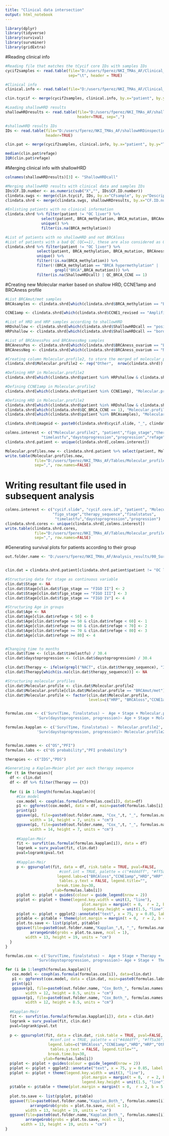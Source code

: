 ---
title: "Clinical data intersection"
output: html_notebook
---


```{r}
library(dplyr)
library(tidyverse)
library(survival)
library(survminer)
library(gridExtra)
```


#Reading clinical info
```{r}
#Reading file that matches the tCycif core IDs with samples IDs
cycif2samples <- read.table(file="D:/users/fperez/NKI_TMAs_AF/Clinical_intersection/All-slides_cycif2samples.txt",
                            sep="\t", header = TRUE)

#Clinical info
clinical.info <- read.table(file="D:/users/fperez/NKI_TMAs_AF/Clinical_data/T-CycIF.updated.csv", sep=",", header = TRUE)

clin.tcycif <- merge(cycif2samples, clinical.info, by.x="patient", by.y="TnumberAVL", all.x = TRUE)

#Loading shallowHRD results
shallowHRDresults <- read.table(file="D:/users/fperez/NKI_TMAs_AF/shallowHRDinspection/shallowHRD_summary_table.csv",
                                header=TRUE, sep=",")

#shallowHRD results IDs
IDs <- read.table(file="D:/users/fperez/NKI_TMAs_AF/shallowHRDinspection/sample_names_sWGS.csv", sep=",",
                  header=TRUE)
```


```{r}
clin.pat <- merge(cycif2samples, clinical.info, by.x="patient", by.y="TnumberAVL")

median(clin.pat$refage)
IQR(clin.pat$refage)
```



#Merging clinical info with shallowHRD 
```{r}
colnames(shallowHRDresults)[3] <- "ShallowHRDcall"

#Merging shallowHRD results with clinical data and samples IDs
IDs$CF.ID.number <- as.numeric(sub("X","", IDs$CF.ID.number))
clindata.swgs <- merge(clin.tcycif, IDs, by.x="CFsample", by.y="Description", all.x = TRUE)
clindata.shrd <- merge(clindata.swgs, shallowHRDresults, by.x="CF.ID.number", by.y="Sample", all.x = TRUE)

#Enlisting patients with no clinical information
clindata.shrd %>% filter(patient != "OC liver") %>% 
                select(patient, BRCA_methylation, BRCA_mutation, BRCAness_ovarium, QC_BRCA_CCNE, timelastfu) %>%
                unique() %>% 
                filter(is.na(BRCA_methylation))

#List of patients with no shallowHRD and not BRCAloss
#List of patients with a bad QC (QC==1), these are also considered as Others
clindata.shrd %>% filter(patient != "OC liver") %>% 
              select(patient, BRCA_methylation, BRCA_mutation, BRCAness_ovarium, QC_BRCA_CCNE, ShallowHRDcall) %>%
              unique() %>% 
              filter(!is.na(BRCA_methylation)) %>% 
              filter(!(BRCA_methylation == "BRCA hypermethylation" |
                      grepl("BRCA",BRCA_mutation))) %>% 
              filter(is.na(ShallowHRDcall) | QC_BRCA_CCNE == 1)
```


#Creating new Molecular marker based on shallow HRD, CCNE1amp and BRCAness profile
```{r}
#List BRCAmut/met samples
BRCAsamples <- clindata.shrd[which(clindata.shrd$BRCA_methylation == "BRCA hypermethylation" | grepl("BRCA", clindata.shrd$BRCA_mutation)),"patient"]

CCNE1amp <- clindata.shrd[which(clindata.shrd$CCNE1_revised == "Amplification"), "patient"]

#List of HRD and HRP samples according to shallowHRD
HRDshallow <- clindata.shrd[which(clindata.shrd$ShallowHRDcall == "positive"),"patient"]
HRPshallow <- clindata.shrd[which(clindata.shrd$ShallowHRDcall == "borderline" | clindata.shrd$ShallowHRDcall == "negative"),"patient"]

#List of BRCAnessPos and BRCAnessNeg samples
BRCAnessPos <- clindata.shrd[which(clindata.shrd$BRCAness_ovarium == "BRCAness mutation"),"patient"]
BRCAnessNeg <- clindata.shrd[which(clindata.shrd$BRCAness_ovarium == "No BRCAness mutation"),"patient"]

#Creating column Molecular.profile2, to store the merged of molecular profiles
clindata.shrd$Molecular.profile2 <- rep("Other",  nrow(clindata.shrd))

#Defining HRP in Molecular.profile2
clindata.shrd[which(clindata.shrd$patient %in% HRPshallow & clindata.shrd$patient %in% BRCAnessNeg), "Molecular.profile2"] <- "HRP"

#Defining CCNE1amp in Molecular.profile2
clindata.shrd[which(clindata.shrd$patient %in% CCNE1amp), "Molecular.profile2"] <- "CCNE1amp"

#Defining HRD in Molecular.profile2
clindata.shrd[which(clindata.shrd$patient %in% HRDshallow & clindata.shrd$patient %in% BRCAnessPos), "Molecular.profile2"] <- "HRD"
clindata.shrd[which(clindata.shrd$QC_BRCA_CCNE == 1), "Molecular.profile2"] <- "Other"
clindata.shrd[which(clindata.shrd$patient %in% BRCAsamples), "Molecular.profile2"] <- "BRCAmut/met"

clindata.shrd$imageid <- paste0(clindata.shrd$cycif.slide, "_", clindata.shrd$cycif.core.id)

colmns.interest <- c("Molecular.profile2", "patient","figo_stage","therapy_sequence","finalstatus",
                "timelastfu","daystoprogression","progression","refage","resdx")
clindata.shrd.patient <- unique(clindata.shrd[,colmns.interest])

Molecular.profiles.new <- clindata.shrd.patient %>% select(patient, Molecular.profile2, therapy_sequence)
write.table(Molecular.profiles.new,
             file="D:/users/fperez/NKI_TMAs_AF/Tables/Molecular_profiles_patients_20231208.csv",
             sep=",", row.names=FALSE)
```

# Writing resultant file used in subsequent analysis
```{r}
colmns.interest <- c("cycif.slide", "cycif.core.id", "patient", "Molecular.profile2",
                     "figo_stage","therapy_sequence","finalstatus",
                      "timelastfu","daystoprogression","progression")
clindata.shrd.cores <- unique(clindata.shrd[,colmns.interest])
write.table(clindata.shrd.cores,
             file="D:/users/fperez/NKI_TMAs_AF/Tables/Molecular_profiles_cores_20230314.csv",
             sep=",", row.names=FALSE)

```

#Generating survival plots for patients according to their group
```{r}
out.folder.name <- "D:/users/fperez/NKI_TMAs_AF/Analysis_results/00_Survival_molecular_profiles/"


clin.dat = clindata.shrd.patient[clindata.shrd.patient$patient != "OC liver",]

#Structuring data for stage as continuous variable
clin.dat$Stage <- NA
clin.dat$Stage[clin.dat$figo_stage == "FIGO II"] <- 2
clin.dat$Stage[clin.dat$figo_stage == "FIGO III"] <- 3
clin.dat$Stage[clin.dat$figo_stage == "FIGO IV"] <- 4

#Structuring Age in groups
clin.dat$Age <- NA
clin.dat$Age[clin.dat$refage < 50] <- 0
clin.dat$Age[clin.dat$refage >= 50 & clin.dat$refage < 60] <- 1
clin.dat$Age[clin.dat$refage >= 60 & clin.dat$refage < 70] <- 2
clin.dat$Age[clin.dat$refage >= 70 & clin.dat$refage < 80] <- 3
clin.dat$Age[clin.dat$refage >= 80] <- 4


#Changing time to months
clin.dat$Time <- (clin.dat$timelastfu) / 30.4
clin.dat$daystoprogression <- (clin.dat$daystoprogression) / 30.4

clin.dat$Therapy <- ifelse(grepl("NACT", clin.dat$therapy_sequence), "IDS","PDS")
clin.dat$Therapy[which(is.na(clin.dat$therapy_sequence))] <- NA

#Structuring molecular profiles
clin.dat$Molecular.profile <- clin.dat$Molecular.profile2
clin.dat$Molecular.profile[clin.dat$Molecular.profile == "BRCAmut/met"] <- "BRCAloss"
clin.dat$Molecular.profile <- factor(clin.dat$Molecular.profile,
                                     levels=c("HRP", "BRCAloss","CCNE1amp","HRD","Other"))


formulas.cox <- c('Surv(Time, finalstatus) ~  Age + Stage + Molecular.profile',
              'Surv(daystoprogression, progression)~ Age + Stage + Molecular.profile')

formulas.kapplan <- c('Surv(Time, finalstatus) ~  Molecular.profile2',
              'Surv(daystoprogression, progression)~ Molecular.profile2')


formulas.names <- c("OS","PFI")
formulas.labs <- c("OS probability","PFI probability")

therapies <- c("IDS","PDS")

#Generating a Kaplan–Meier plot per each therapy sequence
for (t in therapies){
  df <- clin.dat
  df <- df %>% filter(Therapy == {t})
  
  for (i in 1:length(formulas.kapplan)){
     #Cox model 
     cox.model <- coxph(as.formula(formulas.cox[i]), data=df)
     p1 <- ggforest(cox.model, data = df, main=paste0(formulas.labs[i]," ", t))
     print(p1)
     ggsave(p1, file=paste0(out.folder.name, "Cox_",t, "_", formulas.names[i],".png"),
           width = 14, height = 7, units = "cm")
     ggsave(p1, file=paste0(out.folder.name, "Cox_",t, "_", formulas.names[i],".svg"),
           width = 14, height = 7, units = "cm")
     
     #Kapplan-Meir
     fit <- survfit(as.formula(formulas.kapplan[i]), data = df)
     logrank = surv_pvalue(fit, clin.dat)
     pval=logrank$pval.txt
     
     #Kapplan-Meir
     p <- ggsurvplot(fit, data = df, risk.table = TRUE, pval=FALSE,
                        #conf.int = TRUE, palette = c("#4d4dff", "#ff5a36"),
                       legend.labs=c("BRCAloss","CCNE1amp","HRD","HRP","Other"),
                        tables.y.text = FALSE, legend.title="",
                       break.time.by=30,
                     ylab=formulas.labs[i]) 
     p$plot <- p$plot + guides(colour = guide_legend(nrow = 2))
     p$plot <- p$plot + theme(legend.key.width = unit(3, "line"),
                                  plot.margin = margin(t = 0,  r = 2, b = 0, l = 1.5, unit = "cm"),
                                  legend.key.height = unit(1.5, "line"))
     p$plot <- p$plot + ggplot2::annotate("text", x = 75, y = 0.85, label =pval, size = 5)
     p$table <- p$table + theme(plot.margin = margin(t = 0,  r = 2, b = 5, l = 2, unit = "cm"))
     plot.to.save <- list(p$plot, p$table)
     ggsave(file=paste0(out.folder.name,"Kapplan_",t, "_", formulas.names[i],".png"),
           arrangeGrob(grobs = plot.to.save, ncol = 1),
         width = 13, height = 19, units = "cm")
  }
}

formulas.cox <- c('Surv(Time, finalstatus) ~  Age + Stage + Therapy +  Molecular.profile',
              'Surv(daystoprogression, progression)~ Age + Stage +  Therapy + Molecular.profile')

for (i in 1:length(formulas.kapplan)){
   cox.model <- coxph(as.formula(formulas.cox[i]), data=clin.dat)
   p1 <- ggforest(cox.model, data = clin.dat, main=paste0(formulas.labs[i]," full cohort"))
   print(p1)
   ggsave(p1, file=paste0(out.folder.name, "Cox_Both_", formulas.names[i],".png"),
         width = 12, height = 8.5, units = "cm")
   ggsave(p1, file=paste0(out.folder.name, "Cox_Both_", formulas.names[i],".svg"),
         width = 12, height = 8.5, units = "cm")
  
  #Kapplan-Meir
  fit <- survfit(as.formula(formulas.kapplan[i]), data = clin.dat)
  logrank = surv_pvalue(fit, clin.dat)
  pval=logrank$pval.txt
  
  p <- ggsurvplot(fit, data = clin.dat, risk.table = TRUE, pval=FALSE,
                    #conf.int = TRUE, palette = c("#4d4dff", "#ff5a36"),
                   legend.labs=c("BRCAloss","CCNE1amp","HRD","HRP","Other"),
                    tables.y.text = FALSE, legend.title="",
                   break.time.by=30,
                 ylab=formulas.labs[i])
  p$plot <- p$plot + guides(colour = guide_legend(nrow = 2))
  p$plot <- p$plot + ggplot2::annotate("text", x = 75, y = 0.85, label =pval, size = 5)
  p$plot <- p$plot + theme(legend.key.width = unit(3, "line"),
                                  plot.margin = margin(t = 0,  r = 2, b = 0, l = 1.5, unit = "cm"),
                                  legend.key.height = unit(1.5, "line"))
  p$table <- p$table + theme(plot.margin = margin(t = 0,  r = 2, b = 5, l = 2, unit = "cm"))
  
  plot.to.save <- list(p$plot, p$table)
  ggsave(file=paste0(out.folder.name,"Kapplan_Both_", formulas.names[i],".png"),
           arrangeGrob(grobs = plot.to.save, ncol = 1),
         width = 13, height = 19, units = "cm")
  ggsave(file=paste0(out.folder.name,"Kapplan_Both_", formulas.names[i],".svg"),
         arrangeGrob(grobs = plot.to.save, ncol = 1),
       width = 13, height = 19, units = "cm")
}
```

